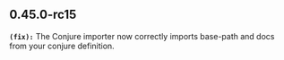 ## 0.45.0-rc15
**`(fix):`** The Conjure importer now correctly imports base-path and docs from your conjure definition.


